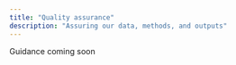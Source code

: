 ```yaml
---
title: "Quality assurance"
description: "Assuring our data, methods, and outputs"
---
```


Guidance coming soon